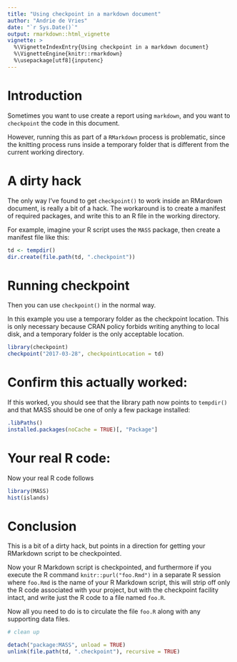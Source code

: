 ```yaml
---
title: "Using checkpoint in a markdown document"
author: "Andrie de Vries"
date: "`r Sys.Date()`"
output: rmarkdown::html_vignette
vignette: >
  %\VignetteIndexEntry{Using checkpoint in a markdown document}
  %\VignetteEngine{knitr::rmarkdown}
  %\usepackage[utf8]{inputenc}
---
```


# Introduction

Sometimes you want to use create a report using `markdown`, and you want to `checkpoint` the code in this document.

However, running this as part of a `RMarkdown` process is problematic, since the knitting process runs inside a temporary folder that is different from the current working directory.

# A dirty hack

The only way I've found to get `checkpoint()` to work inside an RMardown document, is really a bit of a hack. The workaround is to create a manifest of required packages, and write this to an R file in the working directory.

For example, imagine your R script uses the `MASS` package, then create a manifest file like this:

```r
td <- tempdir()
dir.create(file.path(td, ".checkpoint"))
```


# Running checkpoint

Then you can use `checkpoint()` in the normal way.

In this example you use a temporary folder as the checkpoint location. This is only necessary because CRAN policy forbids writing anything to local disk, and a temporary folder is the only acceptable location.

```r
library(checkpoint)
checkpoint("2017-03-28", checkpointLocation = td)
```

# Confirm this actually worked:

If this worked, you should see that the library path now points to `tempdir()` and that MASS should be one of only a few package installed:

```r
.libPaths()
installed.packages(noCache = TRUE)[, "Package"]
```

# Your real R code:

Now your real R code follows

```r
library(MASS)
hist(islands)
```

# Conclusion

This is a bit of a dirty hack, but points in a direction for getting your RMarkdown script to be checkpointed.

Now your R Markdown script is checkpointed, and furthermore if you execute the R command `knitr::purl("foo.Rmd")` in a separate R session where `foo.Rmd` is the name of your R Markdown script, this will strip off only the R code associated with your project, but with the checkpoint facility intact, and write just the R code to a file named `foo.R`.

Now all you need to do is to circulate the file `foo.R` along with any supporting data files.

```r
# clean up

detach("package:MASS", unload = TRUE)
unlink(file.path(td, ".checkpoint"), recursive = TRUE)
```